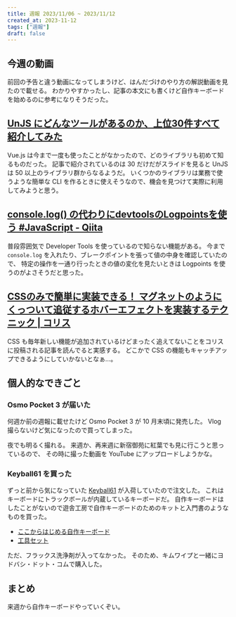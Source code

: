 ```yaml
---
title: 週報 2023/11/06 ~ 2023/11/12
created_at: 2023-11-12
tags: ["週報"]
draft: false
---
```



## 今週の動画

前回の予告と違う動画になってしまうけど、はんだづけのやり方の解説動画を見たので載せる。
わかりやすかったし、記事の本文にも書くけど自作キーボードを始めるのに参考になりそうだった。

<YouTube id="dQ7AUjb1tkA" />

## [UnJS にどんなツールがあるのか、上位30件すべて紹介してみた](https://zenn.dev/ytr0903/articles/c6c42147ed29be?utm_source=pocket_saves)

Vue.js は今まで一度も使ったことがなかったので、どのライブラリも初めて知るものだった。
記事で紹介されているのは 30 だけだがスライドを見ると UnJS は 50 以上のライブラリ群からなるようだ。
いくつかのライブラリは業務で使うような簡単な CLI を作るときに使えそうなので、機会を見つけて実際に利用してみようと思う。

## [console.log() の代わりにdevtoolsのLogpointsを使う #JavaScript - Qiita](https://qiita.com/Tsuyoshi84/items/e398ac4449a36286c0d7?utm_source=pocket_saves)

普段雰囲気で Developer Tools を使っているので知らない機能がある。
今まで `console.log` を入れたり、ブレークポイントを張って値の中身を確認していたので、
特定の操作を一通り行ったときの値の変化を見たいときは Logpoints を使うのがよさそうだと思った。

## [CSSのみで簡単に実装できる！ マグネットのようにくっついて追従するホバーエフェクトを実装するテクニック | コリス](https://coliss.com/articles/build-websites/operation/css/magnetic-hover-effect-with-has-and-anchor-positioning.html?utm_source=pocket_saves)

CSS も毎年新しい機能が追加されているけどまったく追えてないことをコリスに投稿される記事を読んでると実感する。
どこかで CSS の機能もキャッチアップできるようにしていかないとなぁ…。

## 個人的なできごと

### Osmo Pocket 3 が届いた

何週か前の週報に載せたけど Osmo Pocket 3 が 10 月末頃に発売した。
Vlog 撮らないけど気になったので買ってしまった。

夜でも明るく撮れる。
来週か、再来週に新宿御苑に紅葉でも見に行こうと思っているので、
その時に撮った動画を YouTube にアップロードしようかな。

### Keyball61 を買った

ずっと前から気になっていた [Keyball61](https://shirogane-lab.net/items/64b8ed191435c1002bc4cd30) が入荷していたので注文した。
これはキーボードにトラックボールが内蔵しているキーボードだ。
自作キーボードはしたことがないので遊舎工房で自作キーボードのためのキットと入門書のようなものを買った。

- [ここからはじめる自作キーボード](https://shop.yushakobo.jp/products/a0900kj-00-1?_pos=2&_sid=efbcec9b8&_ss=r)
- [工具セット](https://shop.yushakobo.jp/products/a9900to?_pos=39&_sid=8e5b9c4bc&_ss=r)

ただ、フラックス洗浄剤が入ってなかった。
そのため、キムワイプと一緒にヨドバシ・ドット・コムで購入した。

## まとめ

来週から自作キーボードやっていくぞい。
